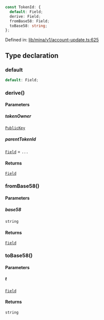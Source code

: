```ts
const TokenId: {
  default: Field;
  derive: Field;
  fromBase58: Field;
  toBase58: string;
};
```

Defined in: [lib/mina/v1/account-update.ts:625](https://github.com/o1-labs/o1js/blob/df1ff77af12d7cbbed4a6167f02815fad4f0dceb/src/lib/mina/v1/account-update.ts#L625)

## Type declaration

### default

```ts
default: Field;
```

### derive()

#### Parameters

##### tokenOwner

[`PublicKey`](../classes/PublicKey.mdx)

##### parentTokenId

[`Field`](../classes/Field.mdx) = `...`

#### Returns

[`Field`](../classes/Field.mdx)

### fromBase58()

#### Parameters

##### base58

`string`

#### Returns

[`Field`](../classes/Field.mdx)

### toBase58()

#### Parameters

##### t

[`Field`](../classes/Field.mdx)

#### Returns

`string`
